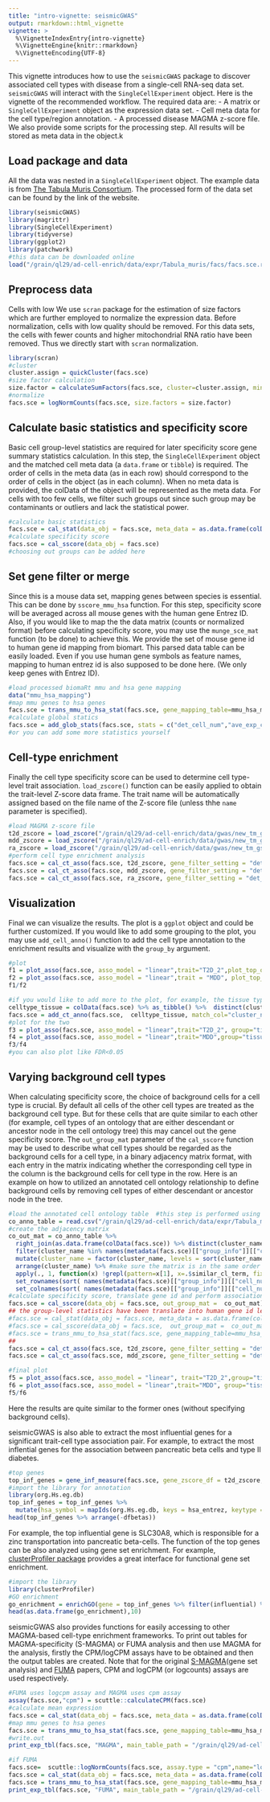 ```yaml
---
title: "intro-vignette: seismicGWAS"
output: rmarkdown::html_vignette
vignette: >
  %\VignetteIndexEntry{intro-vignette}
  %\VignetteEngine{knitr::rmarkdown}
  %\VignetteEncoding{UTF-8}
---
```

This vignette introduces how to use the `seismicGWAS` package to discover associated cell types with disease from a single-cell RNA-seq data set. `seismicGWAS` will interact with the `SingleCellExperiment` object. Here is the vignette of the recommended workflow. The required data are:
- A matrix or `SingleCellExperiment` object as the expression data set.
- Cell meta data for the cell type/region annotation.
- A processed disease MAGMA z-score file. We also provide some scripts for the processing step.
All results will be stored as meta data in the object.k

## Load package and data
All the data was nested in a `SingleCellExperiment` object. The example data is from [The Tabula Muris Consortium](https://www.nature.com/articles/s41586-018-0590-4). The processed form of the data set can be found by the link of the website. 
```r
library(seismicGWAS)
library(magrittr)
library(SingleCellExperiment)
library(tidyverse)
library(ggplot2)
library(patchwork)
#this data can be downloaded online
load("/grain/ql29/ad-cell-enrich/data/expr/Tabula_muris/facs/facs.sce.rda")
```

## Preprocess data
Cells with low We use `scran` package for the estimation of size factors which are further employed to normalize the expression data. Before normalization, cells with low quality should be removed. For this data sets, the cells with fewer counts and higher mitochondrial RNA ratio have been removed. Thus we directly start with `scran` normalization.
```r
library(scran)
#cluster
cluster.assign = quickCluster(facs.sce) 
#size factor calculation
size.factor = calculateSumFactors(facs.sce, cluster=cluster.assign, min.mean = 0.1)
#normalize
facs.sce = logNormCounts(facs.sce, size.factors = size.factor)
```

## Calculate basic statistics and specificity score
Basic cell group-level statistics are required for later specificity score gene summary statistics calculation. In this step, the `SingleCellExperiment` object and the matched cell meta data (a `data.frame` or `tibble`) is required. The order of cells in the meta data (as in each row) should correspond to the order of cells in the object (as in each column). When no meta data is provided, the colData of the object will be represented as the meta data. For cells with too few cells, we filter such groups out since such group may be contaminants or outliers and lack the statistical power.
```r
#calculate basic statistics 
facs.sce = cal_stat(data_obj = facs.sce, meta_data = as.data.frame(colData(facs.sce)), group = "cluster_name")
#calculate specificity score
facs.sce = cal_sscore(data_obj = facs.sce) 
#choosing out groups can be added here 
```

## Set gene filter or merge 
Since this is a mouse data set, mapping genes between species is essential. This can be done by `sscore_mmu_hsa` function. For this step, specificity score will be averaged across all mouse genes with the human gene Entrez ID. Also, if you would like to map the the data matrix (counts or normalized format) before calculating specificity score, you may use the `munge_sce_mat` function (to be done) to achieve this. We provide the set of mouse gene id to human gene id mapping from biomart. This parsed data table can be easily loaded. Even if you use human gene symbols as feature names, mapping to human entrez id is also supposed to be done here. (We only keep genes with Entrez ID). 
```r
#load processed biomaRt mmu and hsa gene mapping
data("mmu_hsa_mapping")  
#map mmu genes to hsa genes
facs.sce = trans_mmu_to_hsa_stat(facs.sce, gene_mapping_table=mmu_hsa_mapping, from="mmu_symbol", to="hsa_entrez")
#calculate global statics
facs.sce = add_glob_stats(facs.sce, stats = c("det_cell_num","ave_exp_ct","max_exp_ct") ) #based on the information to subset genes 
#or you can add some more statistics yourself
```

## Cell-type enrichment
Finally the cell type specificity score can be used to determine cell type-level trait association. `load_zscore()` function can be easily applied to obtain the trait-level Z-score data frame. The trait name will be automatically assigned based on the file name of the Z-score file (unless thhe `name` parameter is specified).
```r
#load MAGMA z-score file
t2d_zscore = load_zscore("/grain/ql29/ad-cell-enrich/data/gwas/new_tm_gs/zscore/T2D_2.genes.out")
mdd_zscore = load_zscore("/grain/ql29/ad-cell-enrich/data/gwas/new_tm_gs/zscore/MDD.genes.out")
ra_zscore = load_zscore("/grain/ql29/ad-cell-enrich/data/gwas/new_tm_gs/zscore/RA.genes.out")
#perform cell type enrichment analysis 
facs.sce = cal_ct_asso(facs.sce, t2d_zscore, gene_filter_setting = "det_cell_num>=10& ave_exp_ct > 0.1& max_exp_ct>0.1")
facs.sce = cal_ct_asso(facs.sce, mdd_zscore, gene_filter_setting = "det_cell_num>=10& ave_exp_ct > 0.1& max_exp_ct>0.1")
facs.sce = cal_ct_asso(facs.sce, ra_zscore, gene_filter_setting = "det_cell_num>=10& ave_exp_ct > 0.1& max_exp_ct>0.1")
```

## Visualization
Final we can visualize the results. The plot is a `ggplot` object and could be further customized. 
If you would like to add some grouping to the plot, you may use `add_cell_anno()` function to add the cell type annotation to the enrichment results and visualize with the `group_by` argument. 
```r
#plot
f1 = plot_asso(facs.sce, asso_model = "linear",trait="T2D_2",plot_top_option = "rank<=15") + ggtitle("Associated cell types with T2D") + theme(axis.text.x=element_text(size=5)) 
f2 = plot_asso(facs.sce, asso_model = "linear",trait = "MDD", plot_top_option = "rank<=15") + ggtitle("Associated cell types with MDD") + theme(axis.text.x=element_text(size=5))
f1/f2
```


```r
#if you would like to add more to the plot, for example, the tissue type
celltype_tissue = colData(facs.sce) %>% as_tibble() %>%  distinct(cluster_name, tissue) #annotation
facs.sce = add_ct_anno(facs.sce,  celltype_tissue, match_col="cluster_name")
#plot for the two
f3 = plot_asso(facs.sce, asso_model = "linear",trait="T2D_2", group="tissue", plot_top_option = "rank<=15") + ggsci::scale_fill_npg() + ggtitle("Associated cell types with T2D") + theme(axis.text.x=element_text(size=5)) 
f4 = plot_asso(facs.sce, asso_model = "linear",trait="MDD",group="tissue", plot_top_option = "rank<=15") + ggsci::scale_fill_npg() + ggtitle("Associated cell types with MDD") + theme(axis.text.x=element_text(size=5)) 
f3/f4
#you can also plot like FDR<0.05
```


## Varying background cell types
When calculating specificity score, the choice of background cells for a cell type is crucial. By default all cells of the other cell types are treated as the background cell type. But for these cells that are quite similar to each other (for example, cell types of an ontology that are either descendant or ancestor node in the cell ontology tree) this may cancel out the gene specificity score. The `out_group_mat` parameter of the `cal_sscore` function may be used to describe what cell types should be regarded as the background cells for a cell type, in a binary adjacency matrix format,  with each entry in the matrix indicating whether the corresponding cell type in the column is the background cells for cell type in the row. Here is an example on how to utilized an annotated cell ontology relationship to define background cells by removing cell types of either descendant or ancestor node in the tree.
```r
#load the annotated cell ontology table  #this step is performed using external python session since obonet is only supported in python
co_anno_table = read.csv("/grain/ql29/ad-cell-enrich/data/expr/Tabula_muris/cell_ontology_annotated_new_all.csv") %>% as_tibble()
#create the adjacency matrix
co_out_mat = co_anno_table %>%
  right_join(as.data.frame(colData(facs.sce)) %>% distinct(cluster_name, cell_ontology_id), by=c("cl_term" = "cell_ontology_id")) %>% #join annotation
  filter(cluster_name %in% names(metadata(facs.sce)[["group_info"]][["cell_num"]])) %>%  #filter cell types that exist in the final results
  mutate(cluster_name = factor(cluster_name, levels = sort(cluster_name))) %>% 
  arrange(cluster_name) %>% #make sure the matrix is in the same order of the sorted cluster names
  apply(., 1, function(x) !grepl(pattern=x[1], x=.$similar_cl_term, fixed=T) & x[1]!=.$cl_term )  %>%
  set_rownames(sort( names(metadata(facs.sce)[["group_info"]][["cell_num"]]))) %>%
  set_colnames(sort( names(metadata(facs.sce)[["group_info"]][["cell_num"]])))
#calculate specificity score, translate gene id and perform association analysis
facs.sce = cal_sscore(data_obj = facs.sce, out_group_mat =  co_out_mat) 
## the group-level statistics have been translate into human gene id level you could also re-compute the statistics, specificity score and then map to human gene id
#facs.sce = cal_stat(data_obj = facs.sce, meta_data = as.data.frame(colData(facs.sce)), group = "cluster_name")
#facs.sce = cal_sscore(data_obj = facs.sce,  out_group_mat =  co_out_mat)
#facs.sce = trans_mmu_to_hsa_stat(facs.sce, gene_mapping_table=mmu_hsa_mapping, from="mmu_symbol", to="hsa_entrez")
##
facs.sce = cal_ct_asso(facs.sce, t2d_zscore, gene_filter_setting = "det_cell_num>=10& ave_exp_ct > 0.1& max_exp_ct>0.1")
facs.sce = cal_ct_asso(facs.sce, mdd_zscore, gene_filter_setting = "det_cell_num>=10& ave_exp_ct > 0.1& max_exp_ct>0.1")

#final plot
f5 = plot_asso(facs.sce, asso_model = "linear", trait="T2D_2",group="tissue", plot_top_option = "rank<=15") + ggsci::scale_fill_npg() + ggtitle("Associated cell types with T2D") + theme(axis.text.x=element_text(size=5)) 
f6 = plot_asso(facs.sce, asso_model = "linear",trait="MDD", group="tissue", plot_top_option = "rank<=15") + ggsci::scale_fill_npg() + ggtitle("Associated cell types with MDD") + theme(axis.text.x=element_text(size=5)) 
f5/f6
```
Here the results are quite similar to the former ones (without specifying background cells).

seismicGWAS is also able to extract the most influential genes for a significant trait-cell type association pair. For example, to extract the most inflential genes for the association between pancreatic beta cells and type II diabetes.
```r
#top genes 
top_inf_genes = gene_inf_measure(facs.sce, gene_zscore_df = t2d_zscore, trait_name = "T2D_2", cell_type = "Pancreas.beta cell")
#import the library for annotation
library(org.Hs.eg.db)
top_inf_genes = top_inf_genes %>% 
  mutate(hsa_symbol = mapIds(org.Hs.eg.db, keys = hsa_entrez, keytype = "ENTREZID", column = "SYMBOL"))
head(top_inf_genes %>% arrange(-dfbetas))
```
For example, the top influential gene is SLC30A8, which is responsible for a zinc transportation into pancreatic beta-cells. The function of the top genes can be also analyzed using gene set enrichment. For example, [clusterProfiler package](https://guangchuangyu.github.io/software/clusterProfiler/) provides a great interface for functional gene set enrichment.
```r
#import the library
library(clusterProfiler)
#GO enrichment
go_enrichment = enrichGO(gene = top_inf_genes %>% filter(influential) %>% pull(hsa_entrez), OrgDb = org.Hs.eg.db, keyType = "ENTREZID",ont = "BP",readable = T)
head(as.data.frame(go_enrichment),10)
```

seismicGWAS also provides functions for easily accessing to other MAGMA-based cell-type enrichment frameworks. To print out tables for MAGMA-specificity (S-MAGMA) or FUMA analysis and then use MAGMA for the analysis, firstly the CPM/logCPM assays have to be obtained and then the output tables are created. Note that for the original [S-MAGMA](https://www.nature.com/articles/s41588-020-0610-9)(gene set analysis) and [FUMA](https://www.nature.com/articles/s41467-017-01261-5) papers, CPM and logCPM (or logcounts) assays are used respectively.
```r
#FUMA uses logcpm assay and MAGMA uses cpm assay
assay(facs.sce,"cpm") = scuttle::calculateCPM(facs.sce)
#calculate mean expression
facs.sce = cal_stat(data_obj = facs.sce, meta_data = as.data.frame(colData(facs.sce)), group = "cluster_name",assay_name = "cpm", mean_only = TRUE)
#map mmu genes to hsa genes
facs.sce = trans_mmu_to_hsa_stat(facs.sce, gene_mapping_table=mmu_hsa_mapping, from="mmu_symbol", to="hsa_entrez")
#write.out
print_exp_tbl(facs.sce, "MAGMA", main_table_path = "/grain/ql29/ad-cell-enrich/data/test.magma.txt",aux_table_path = "/grain/ql29/ad-cell-enrich/data/aux.magma.txt")

#if FUMA
facs.sce=  scuttle::logNormCounts(facs.sce, assay.type = "cpm",name="logcpm")
facs.sce = cal_stat(data_obj = facs.sce, meta_data = as.data.frame(colData(facs.sce)), group = "cluster_name",assay_name = "logcpm")
facs.sce = trans_mmu_to_hsa_stat(facs.sce, gene_mapping_table=mmu_hsa_mapping, from="mmu_symbol", to="hsa_entrez")
print_exp_tbl(facs.sce, "FUMA", main_table_path = "/grain/ql29/ad-cell-enrich/data/test.fuma.txt",aux_table_path = "/grain/ql29/ad-cell-enrich/data/aux.fuma.txt")
```


